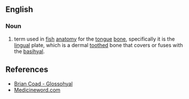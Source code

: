 {{rfc|References as level 2 header}}
==English==

===Noun===
{{en-noun}}

# term used in [[fish]] [[anatomy]] for the [[tongue]] [[bone]], specifically it is the [[lingual]] plate, which is a dermal [[tooth]]ed bone that covers or fuses with the [[basihyal]].

==References==
*[http://www.briancoad.com/Dictionary/G.htm Brian Coad - Glossohyal]
*[http://www.medicineword.com/glossohyal.shtml Medicineword.com]